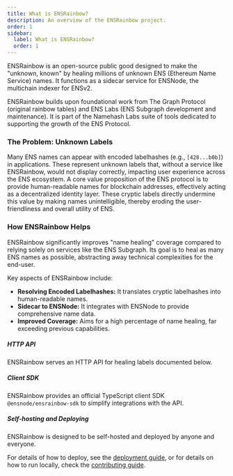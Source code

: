 ```yaml
---
title: What is ENSRainbow?
description: An overview of the ENSRainbow project.
order: 1
sidebar:
  label: What is ENSRainbow?
  order: 1
---
```



ENSRainbow is an open-source public good designed to make the "unknown, known" by healing millions of unknown ENS (Ethereum Name Service) names. It functions as a sidecar service for ENSNode, the multichain indexer for ENSv2.

ENSRainbow builds upon foundational work from The Graph Protocol (original rainbow tables) and ENS Labs (ENS Subgraph development and maintenance). It is part of the Namehash Labs suite of tools dedicated to supporting the growth of the ENS Protocol.

### The Problem: Unknown Labels

Many ENS names can appear with encoded labelhashes (e.g., `[428...b0b]`) in applications. These represent unknown labels that, without a service like ENSRainbow, would not display correctly, impacting user experience across the ENS ecosystem. A core value proposition of the ENS protocol is to provide human-readable names for blockchain addresses, effectively acting as a decentralized identity layer. These cryptic labels directly undermine this value by making names unintelligible, thereby eroding the user-friendliness and overall utility of ENS.

### How ENSRainbow Helps

ENSRainbow significantly improves "name healing" coverage compared to relying solely on services like the ENS Subgraph. Its goal is to heal as many ENS names as possible, abstracting away technical complexities for the end-user.

Key aspects of ENSRainbow include:

*   **Resolving Encoded Labelhashes:** It translates cryptic labelhashes into human-readable names.
*   **Sidecar to ENSNode:** It integrates with ENSNode to provide comprehensive name data.
*   **Improved Coverage:** Aims for a high percentage of name healing, far exceeding previous capabilities.

##### HTTP API

ENSRainbow serves an HTTP API for healing labels documented below.

<LinkCard
  title="API Reference"
  description="View the complete ENSRainbow API documentation"
  href="/ensrainbow/usage/api/"
/>

##### Client SDK

ENSRainbow provides an official TypeScript client SDK `@ensnode/ensrainbow-sdk` to simplify integrations with the API.

<LinkCard
  title="Client SDK"
  description="View the complete ENSRainbow API documentation"
  href="/ensrainbow/usage/client-sdk/"
/>

##### Self-hosting and Deploying

ENSRainbow is designed to be self-hosted and deployed by anyone and everyone.

For details of how to deploy, see the [deployment guide](/ensrainbow/deploying), or for details on how to run locally, check the [contributing guide](/ensrainbow/contributing/).
